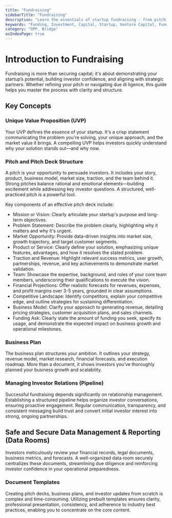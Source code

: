 ```yaml
---
title: "Fundraising"
sidebarTitle: "Fundraising"
description: "Learn the essentials of startup fundraising - from pitching and managing investor relationships to understanding venture capital, trends, and funding alternatives."
keywords: "Funding, Investment, Capital, Startup, Venture Capital, Fundraising, Equity, Debt, Crowdfunding"
category: "OPP, Bridge"
asIndexPage: true
---
```


# Introduction to Fundraising  

Fundraising is more than securing capital; it's about demonstrating your startup’s potential, building investor confidence, and aligning with strategic partners. Whether refining your pitch or navigating due di  ligence, this guide helps you master the process with clarity and structure.  

## Key Concepts  

### Unique Value Proposition (UVP)  

Your UVP defines the essence of your startup. It's a crisp statement communicating the problem you're solving, your unique approach, and the market value it brings. A compelling UVP helps investors quickly understand why your solution stands out—and why now.  

### Pitch and Pitch Deck Structure  

A pitch is your opportunity to persuade investors. It includes your story, product, business model, market size, traction, and the team behind it. Strong pitches balance rational and emotional elements—building excitement while addressing key investor questions. A structured, well-practiced pitch is a powerful tool.  

Key components of an effective pitch deck include:  
* Mission or Vision: Clearly articulate your startup's purpose and long-term objectives. 
* Problem Statement: Describe the problem clearly, highlighting why it matters and why it's urgent.  
* Market Opportunity: Provide data-driven insights into market size, growth trajectory, and target customer segments.  
* Product or Service: Clearly define your solution, emphasizing unique features, advantages, and how it resolves the stated problem. 
* Traction and Revenue: Highlight relevant success metrics, user growth, partnerships, revenue, and key achievements to demonstrate market validation.  
* Team: Showcase the expertise, background, and roles of your core team members, underscoring their qualifications to execute the vision.  
* Financial Projections: Offer realistic forecasts for revenues, expenses, and profit margins over 3-5 years, grounded in clear assumptions.  
* Competitive Landscape: Identify competitors, explain your competitive edge, and outline strategies for sustaining differentiation.  
* Business Model: Clarify your approach to generating revenue, detailing pricing strategies, customer acquisition plans, and sales channels.  
* Funding Ask: Clearly state the amount of funding you seek, specify its usage, and demonstrate the expected impact on business growth and operational milestones.  

### Business Plan

The business plan structures your ambition. It outlines your strategy, revenue model, market research, financial forecasts, and execution roadmap. More than a document, it shows investors you've thoroughly planned your business growth and scalability.

### Managing Investor Relations (Pipeline)  

Successful fundraising depends significantly on relationship management. Establishing a structured pipeline helps organize investor conversations, ensuring proactive engagement. Regular communication, transparency, and consistent messaging build trust and convert initial investor interest into strong, ongoing partnerships.  

## Safe and Secure Data Management & Reporting (Data Rooms)  

Investors meticulously review your financial records, legal documents, business metrics, and forecasts. A well-organized data room securely centralizes these documents, streamlining due diligence and reinforcing investor confidence in your operational preparedness.  

### Document Templates  

Creating pitch decks, business plans, and investor updates from scratch is complex and time-consuming. Utilizing prebuilt templates ensures clarity, professional presentation, consistency, and adherence to industry best practices, enabling you to concentrate on the core content.  
